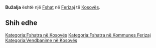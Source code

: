 {{Fshat në Kosovës
 | Emri                = Bužalja
| srp_N_name = Bužalja
| srp_N_FULL_NAME_RO = Bužalja
| srp_N_FULL_NAME_ND_RO = Buzalja
| srp_N_SORT_NAME_RG = BUZALJA
| srp_N_FULL_NAME_RG = Bužalja
| srp_N_FULL_NAME_ND_RG = Buzalja
| srp_V_name = Bužan
| srp_V_FULL_NAME_RO = Bužan
| srp_V_FULL_NAME_ND_RO = Buzan
| srp_V_SORT_NAME_RG = BUZAN
| srp_V_FULL_NAME_RG = Bužan
| srp_V_FULL_NAME_ND_RG = Buzan

 | Emri (Rasa dhanore) = 
 | Figura              = 
 | Shteti              = Kosovo
 | Komuna              = Ferizaj
 | Kodi postar         = 
 | Sipërfaqja          = 

 | Popullsia           = 

 | Regj. i popullsisë  = 
 | Dend. e popullsisë  = 
 | Faqja zyrtare       = 
 <!--- Koordinatat ----> 
 | Gjerësia            = 42.339444
 | Gjatësia            = 20.924167
 | Lartësia            = 
}}
'''Bužalja''' është një [[Fshat]] në [[Ferizaj]] të [[Kosovës]].

<!-- == Gjeografia == -->
<!-- == Historia == -->
<!-- == Demografia == -->
== Shih edhe ==
{{Komuna Ferizaj}}
{{Kosovo-Administrata-Cung}}

[[Kategoria:Fshatra në Kosovës]]
[[Kategoria:Fshatra në Kommunes Ferizaj]]
[[Kategoria:Vendbanime në Kosovës]]